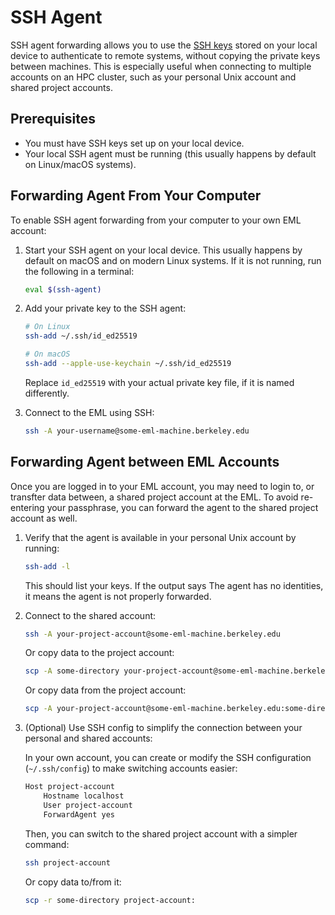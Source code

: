# SSH Agent

SSH agent forwarding allows you to use the [SSH keys](ssh-keys.qmd) stored on your local device to authenticate to remote systems, without copying the private keys between machines. This is especially useful when connecting to multiple accounts on an HPC cluster, such as your personal Unix account and shared project accounts.

## Prerequisites

* You must have SSH keys set up on your local device.
* Your local SSH agent must be running (this usually happens by default on Linux/macOS systems).

## Forwarding Agent From Your Computer

To enable SSH agent forwarding from your computer to your own EML account:

1. Start your SSH agent on your local device. This usually happens by default on macOS and on modern Linux systems. If it is not running, run the following in a terminal:
   ```bash
   eval $(ssh-agent)
   ```

1. Add your private key to the SSH agent:

   ```bash
   # On Linux
   ssh-add ~/.ssh/id_ed25519

   # On macOS
   ssh-add --apple-use-keychain ~/.ssh/id_ed25519
   ```
   Replace `id_ed25519` with your actual private key file, if it is named differently.

1. Connect to the EML using SSH:

   ```bash
   ssh -A your-username@some-eml-machine.berkeley.edu
   ```

## Forwarding Agent between EML Accounts

Once you are logged in to your EML account, you may need to login to, or transfter data between, a shared project account at the EML. To avoid re-entering your passphrase, you can forward the agent to the shared project account as well.

1. Verify that the agent is available in your personal Unix account by running:

   ```bash
   ssh-add -l
   ```

   This should list your keys. If the output says The agent has no identities, it means the agent is not properly forwarded.

1. Connect to the shared account:

   ```bash
   ssh -A your-project-account@some-eml-machine.berkeley.edu
   ```

   Or copy data to the project account:
   ```bash
   scp -A some-directory your-project-account@some-eml-machine.berkeley.edu:
   ```

   Or copy data from the project account:
   ```bash
   scp -A your-project-account@some-eml-machine.berkeley.edu:some-directory .
   ```
1. (Optional) Use SSH config to simplify the connection between your personal and shared accounts:

   In your own account, you can create or modify the SSH configuration (`~/.ssh/config`) to make switching accounts easier:

   ```bash
   Host project-account
       Hostname localhost
       User project-account
       ForwardAgent yes
   ```

   Then, you can switch to the shared project account with a simpler command:

   ```bash
   ssh project-account
   ```

   Or copy data to/from it:
   ```bash
   scp -r some-directory project-account:
   ```

